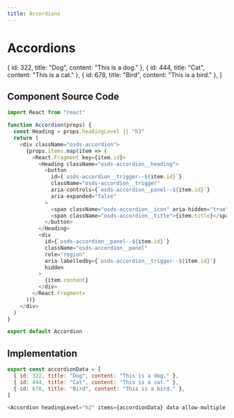 ```yaml
---
title: Accordions
---
```



# Accordions

  { id: 322, title: "Dog", content: "This is a dog." },
  { id: 444, title: "Cat", content: "This is a cat." },
  { id: 678, title: "Bird", content: "This is a bird." },
]

<Accordion headingLevel="h2" items={accordionData} data-allow-multiple />

<h2 class="section-header">Component Source Code</h2>

```js
import React from "react"

function Accordion(props) {
  const Heading = props.headingLevel || "h3"
  return (
    <div className="osds-accordion">
      {props.items.map(item => (
        <React.Fragment key={item.id}>
          <Heading className="osds-accordion__heading">
            <button
              id={`osds-accordion__trigger--${item.id}`}
              className="osds-accordion__trigger"
              aria-controls={`osds-accordion__panel--${item.id}`}
              aria-expanded="false"
            >
              <span className="osds-accordion__icon" aria-hidden="true"></span>
              <span className="osds-accordion__title">{item.title}</span>
            </button>
          </Heading>
          <div
            id={`osds-accordion__panel--${item.id}`}
            className="osds-accordion__panel"
            role="region"
            aria-labelledby={`osds-accordion__trigger--${item.id}`}
            hidden
          >
            {item.content}
          </div>
        </React.Fragment>
      ))}
    </div>
  )
}

export default Accordion
```

<h2 class="section-header">Implementation</h2>

```js
export const accordionData = [
  { id: 322, title: "Dog", content: "This is a dog." },
  { id: 444, title: "Cat", content: "This is a cat." },
  { id: 678, title: "Bird", content: "This is a bird." },
]

<Accordion headingLevel="h2" items={accordionData} data-allow-multiple />
```
